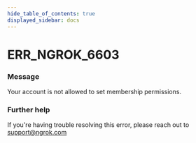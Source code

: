 ```yaml
---
hide_table_of_contents: true
displayed_sidebar: docs
---
```



# ERR_NGROK_6603

### Message

Your account is not allowed to set membership permissions.

### Further help

If you're having trouble resolving this error, please reach out to [support@ngrok.com](mailto:support@ngrok.com?subject=Help%20with%20ERR_NGROK_6603)

<ErrorDetails error="err_ngrok_6603" />

